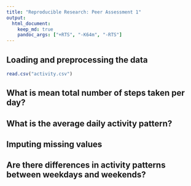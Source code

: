 ```yaml
---
title: "Reproducible Research: Peer Assessment 1"
output: 
  html_document:
    keep_md: true
    pandoc_args: ["+RTS", "-K64m", "-RTS"]
---
```


      
## Loading and preprocessing the data
```r
read.csv("activity.csv")
```


## What is mean total number of steps taken per day?



## What is the average daily activity pattern?



## Imputing missing values



## Are there differences in activity patterns between weekdays and weekends?
